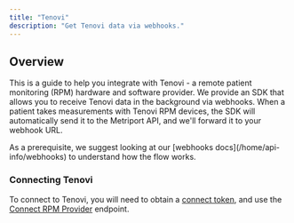 ```yaml
---
title: "Tenovi"
description: "Get Tenovi data via webhooks."
---
```


## Overview

This is a guide to help you integrate with Tenovi - a remote patient monitoring (RPM) hardware and software provider.
We provide an SDK that allows you to receive Tenovi data in the background via webhooks. When a patient takes measurements with Tenovi RPM devices,
the SDK will automatically send it to the Metriport API, and we'll forward it to your webhook URL.

<Tip>
  As a prerequisite, we suggest looking at our [webhooks docs](/home/api-info/webhooks) to
  understand how the flow works.
</Tip>

### Connecting Tenovi

To connect to Tenovi, you will need to obtain a [connect token](/devices-api/api-reference/user/create-connect-token), and use the [Connect RPM Provider](/devices-api/api-reference/connect/connect-provider) endpoint.
